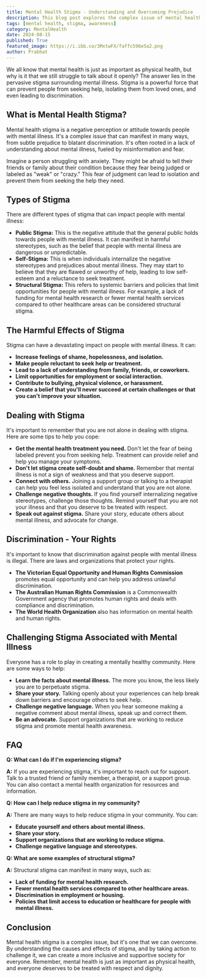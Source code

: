 ```yaml
---
title: Mental Health Stigma - Understanding and Overcoming Prejudice
description: This blog post explores the complex issue of mental health stigma, explaining its different types, harmful effects, and ways to cope with it. It also provides tips on how to challenge stigma and create a more inclusive society for everyone.
tags: [mental health, stigma, awareness]
category: MentalHealth
date: 2024-08-15
published: True
featured_image: https://i.ibb.co/3MxtwFX/faffc596e5a2.png
author: Prabhat
---
```



We all know that mental health is just as important as physical health, but why is it that we still struggle to talk about it openly? The answer lies in the pervasive stigma surrounding mental illness. Stigma is a powerful force that can prevent people from seeking help, isolating them from loved ones, and even leading to discrimination. 

## What is Mental Health Stigma?

Mental health stigma is a negative perception or attitude towards people with mental illness. It's a complex issue that can manifest in many ways, from subtle prejudice to blatant discrimination. It's often rooted in a lack of understanding about mental illness, fueled by misinformation and fear. 

Imagine a person struggling with anxiety. They might be afraid to tell their friends or family about their condition because they fear being judged or labeled as "weak" or "crazy." This fear of judgment can lead to isolation and prevent them from seeking the help they need.

## Types of Stigma

There are different types of stigma that can impact people with mental illness:

* **Public Stigma:** This is the negative attitude that the general public holds towards people with mental illness. It can manifest in harmful stereotypes, such as the belief that people with mental illness are dangerous or unpredictable.
* **Self-Stigma:** This is when individuals internalize the negative stereotypes and prejudices about mental illness. They may start to believe that they are flawed or unworthy of help, leading to low self-esteem and a reluctance to seek treatment.
* **Structural Stigma:** This refers to systemic barriers and policies that limit opportunities for people with mental illness. For example, a lack of funding for mental health research or fewer mental health services compared to other healthcare areas can be considered structural stigma.

## The Harmful Effects of Stigma

Stigma can have a devastating impact on people with mental illness. It can:

* **Increase feelings of shame, hopelessness, and isolation.**
* **Make people reluctant to seek help or treatment.**
* **Lead to a lack of understanding from family, friends, or coworkers.**
* **Limit opportunities for employment or social interaction.**
* **Contribute to bullying, physical violence, or harassment.**
* **Create a belief that you'll never succeed at certain challenges or that you can't improve your situation.**

## Dealing with Stigma

It's important to remember that you are not alone in dealing with stigma. Here are some tips to help you cope:

* **Get the mental health treatment you need.** Don't let the fear of being labeled prevent you from seeking help. Treatment can provide relief and help you manage your symptoms.
* **Don't let stigma create self-doubt and shame.** Remember that mental illness is not a sign of weakness and that you deserve support.
* **Connect with others.** Joining a support group or talking to a therapist can help you feel less isolated and understand that you are not alone.
* **Challenge negative thoughts.** If you find yourself internalizing negative stereotypes, challenge those thoughts. Remind yourself that you are not your illness and that you deserve to be treated with respect.
* **Speak out against stigma.** Share your story, educate others about mental illness, and advocate for change.

## Discrimination - Your Rights

It's important to know that discrimination against people with mental illness is illegal. There are laws and organizations that protect your rights. 

* **The Victorian Equal Opportunity and Human Rights Commission** promotes equal opportunity and can help you address unlawful discrimination.
* **The Australian Human Rights Commission** is a Commonwealth Government agency that promotes human rights and deals with compliance and discrimination.
* **The World Health Organization** also has information on mental health and human rights.

## Challenging Stigma Associated with Mental Illness

Everyone has a role to play in creating a mentally healthy community. Here are some ways to help:

* **Learn the facts about mental illness.** The more you know, the less likely you are to perpetuate stigma.
* **Share your story.** Talking openly about your experiences can help break down barriers and encourage others to seek help.
* **Challenge negative language.** When you hear someone making a negative comment about mental illness, speak up and correct them.
* **Be an advocate.** Support organizations that are working to reduce stigma and promote mental health awareness.

## FAQ

**Q: What can I do if I'm experiencing stigma?**

**A:** If you are experiencing stigma, it's important to reach out for support. Talk to a trusted friend or family member, a therapist, or a support group. You can also contact a mental health organization for resources and information.

**Q: How can I help reduce stigma in my community?**

**A:** There are many ways to help reduce stigma in your community. You can:

* **Educate yourself and others about mental illness.**
* **Share your story.**
* **Support organizations that are working to reduce stigma.**
* **Challenge negative language and stereotypes.**

**Q: What are some examples of structural stigma?**

**A:** Structural stigma can manifest in many ways, such as:

* **Lack of funding for mental health research.**
* **Fewer mental health services compared to other healthcare areas.**
* **Discrimination in employment or housing.**
* **Policies that limit access to education or healthcare for people with mental illness.**

## Conclusion

Mental health stigma is a complex issue, but it's one that we can overcome. By understanding the causes and effects of stigma, and by taking action to challenge it, we can create a more inclusive and supportive society for everyone. Remember, mental health is just as important as physical health, and everyone deserves to be treated with respect and dignity.
